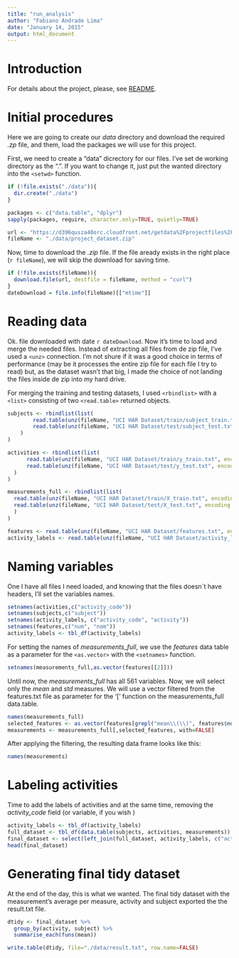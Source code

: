 ```yaml
---
title: "run_analysis"
author: "Fabiano Andrade Lima"
date: "January 14, 2015"
output: html_document
---
```

# Introduction 

For details about the project, please, see [README](./README.md).

# Initial procedures

Here we are going to create our *data* directory and download the required *.zp* file, and them, load the packages we will use for this project.

First, we need to create a "data" dicrectory for our files. I've set de working directory as the ".". If you want to change it, just put the wanted directory into the `<setwd>` function.

```r
if (!file.exists("./data")){
  dir.create("./data")
}

packages <- c("data.table", "dplyr")
sapply(packages, require, character.only=TRUE, quietly=TRUE)

url <- "https://d396qusza40orc.cloudfront.net/getdata%2Fprojectfiles%2FUCI%20HAR%20Dataset.zip"
fileName <- "./data/project_dataset.zip"
```


Now, time to download the *.zip* file. If the file aready exists in the right place (`r fileName`), we will skip the download for saving time.

```r
if (!file.exists(fileName)){
  download.file(url, destfile = fileName, method = "curl")
}
dateDownload = file.info(fileName)[["mtime"]]
```

# Reading data

Ok. file downloaded with date `r dateDownload`. Now it's time to load and merge the needed files. Instead of extracting all files from de zip file, I've used a `<unz>` connection. I'm not shure if it was a good choice in terms of performance (may be it processes the entire zip file for each file I try to read) but, as the dataset wasn't that big, I made the choice of not landing the files inside de zip into my hard drive.

For merging the training and testing datasets, I used `<rbindlist>` with a `<list>` consisting of two `<read.table>` returned objects.

```r
subjects <- rbindlist(list(
        read.table(unz(fileName, "UCI HAR Dataset/train/subject_train.txt", encoding = getOption("encoding"))),
        read.table(unz(fileName, "UCI HAR Dataset/test/subject_test.txt", encoding = getOption("encoding")))
    )
)

activities <- rbindlist(list(
      read.table(unz(fileName, "UCI HAR Dataset/train/y_train.txt", encoding = getOption("encoding"))),
      read.table(unz(fileName, "UCI HAR Dataset/test/y_test.txt", encoding = getOption("encoding")))
  )
)

measurements_full <- rbindlist(list(
  read.table(unz(fileName, "UCI HAR Dataset/train/X_train.txt", encoding = getOption("encoding"))),
  read.table(unz(fileName, "UCI HAR Dataset/test/X_test.txt", encoding = getOption("encoding")))
  )
)

features <- read.table(unz(fileName, "UCI HAR Dataset/features.txt", encoding = getOption("encoding")))
activity_labels <- read.table(unz(fileName, "UCI HAR Dataset/activity_labels.txt", encoding = getOption("encoding")))
```

# Naming variables

One I have all files I need loaded, and knowing that the files doesn`t have headers,  I'll set the variables names.

```r
setnames(activities,c("activity_code")) 
setnames(subjects,c("subject")) 
setnames(activity_labels, c("activity_code", "activity"))
setnames(features,c("num", "nom"))
activity_labels <- tbl_df(activity_labels)
```

For setting the names of *measurements_full*, we use the *features* data table as a parameter for the `<as.vector>` with the `<setnames>` function.

```r
setnames(measurements_full,as.vector(features[[2]]))
```

Until now, the *measurements_full* has all 561 variables. Now, we will select only the *mean* and *std* measures. We will use a vector filtered from the features.txt file as parameter for the '[' function on the measurements_full data.table.

```r
names(measurements_full)
selected_features <- as.vector(features[grepl("mean\\(\\)", features$nom) | grepl("std\\(\\)", features$nom),][[2]])
measurements <- measurements_full[,selected_features, with=FALSE]
```

After applying the filtering, the resulting data frame looks like this:

```r
names(measurements)
```

# Labeling activities

Time to add the labels of activities and at the same time, removing the *activity_code* field (or variable, if you wish )

```r
activity_labels <- tbl_df(activity_labels)
full_dataset <- tbl_df(data.table(subjects, activities, measurements))
final_dataset <- select(left_join(full_dataset, activity_labels, c("activity_code"), copy=TRUE),-(activity_code))
head(final_dataset)
```

# Generating final tidy dataset
At the end of the day, this is what we wanted. The final tidy dataset with the measurement's average per measure, activity and subject exported the the result.txt file.

```r
dtidy <- final_dataset %>%
  group_by(activity, subject) %>%
  summarise_each(funs(mean))

write.table(dtidy, file="./data/result.txt", row.name=FALSE)
```


